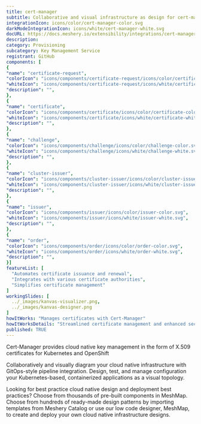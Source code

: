 ```yaml
---
title: cert-manager
subtitle: Collaborative and visual infrastructure as design for cert-manager
integrationIcon: icons/color/cert-manager-color.svg
darkModeIntegrationIcon: icons/white/cert-manager-white.svg
docURL: https://docs.meshery.io/extensibility/integrations/cert-manager
description: 
category: Provisioning
subcategory: Key Management Service
registrant: GitHub
components: [
{
"name": "certificate-request",
"colorIcon": "icons/components/certificate-request/icons/color/certificate-request-color.svg",
"whiteIcon": "icons/components/certificate-request/icons/white/certificate-request-white.svg",
"description": "",
},
{
"name": "certificate",
"colorIcon": "icons/components/certificate/icons/color/certificate-color.svg",
"whiteIcon": "icons/components/certificate/icons/white/certificate-white.svg",
"description": "",
},
{
"name": "challenge",
"colorIcon": "icons/components/challenge/icons/color/challenge-color.svg",
"whiteIcon": "icons/components/challenge/icons/white/challenge-white.svg",
"description": "",
},
{
"name": "cluster-issuer",
"colorIcon": "icons/components/cluster-issuer/icons/color/cluster-issuer-color.svg",
"whiteIcon": "icons/components/cluster-issuer/icons/white/cluster-issuer-white.svg",
"description": "",
},
{
"name": "issuer",
"colorIcon": "icons/components/issuer/icons/color/issuer-color.svg",
"whiteIcon": "icons/components/issuer/icons/white/issuer-white.svg",
"description": "",
},
{
"name": "order",
"colorIcon": "icons/components/order/icons/color/order-color.svg",
"whiteIcon": "icons/components/order/icons/white/order-white.svg",
"description": "",
}]
featureList: [
  "Automates certificate issuance and renewal",
  "Integrates with various certificate authorities",
  "Simplifies certificate management"
]
workingSlides: [
  ../_images/kanvas-visualizer.png,
  ../_images/kanvas-designer.png
]
howItWorks: "Manages certificates with Cert-Manager"
howItWorksDetails: "Streamlined certificate management and enhanced security in Kubernetes"
published: TRUE
---
```

<p>
Cert-Manager provides cloud native key management in the form of X.509 certificates for Kubernetes and OpenShift
</p>
<p>
    Collaboratively and visually diagram your cloud native infrastructure with GitOps-style pipeline integration. Design, test, and manage configuration your Kubernetes-based, containerized applications as a visual topology.
</p>
<p>
    Looking for best practice cloud native design and deployment best practices? Choose from thousands of pre-built components in MeshMap. Choose from hundreds of ready-made design patterns by importing templates from Meshery Catalog or use our low code designer, MeshMap, to create and deploy your own cloud native infrastructure designs.
</p>
